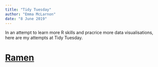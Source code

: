 ---
title: "Tidy Tuesday"
author: "Emma McLarnon"
date: "8 June 2019"
---



In an attempt to learn more R skills and pracrice more data visualisations, here are my attempts at Tidy Tuesday.  

# [Ramen](https://emmamclarnon.github.io/tidy_tuesday/ramen_tidy.html)